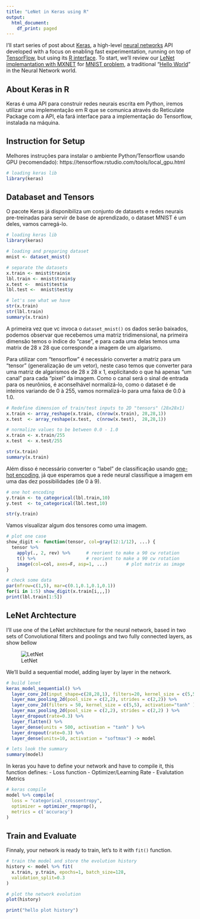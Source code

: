 ```yaml
---
title: "LeNet in Keras using R"
output:
  html_document:
    df_print: paged
---
```


I'll start series of post about [Keras](https://keras.io/), a high-level [neural networks](https://en.wikipedia.org/wiki/Artificial_neural_network) API developed with a focus on enabling fast experimentation, running on top of [TensorFlow](https://www.tensorflow.org), but using its [R interface](https://keras.rstudio.com/). To start, we'll review our [LeNet implemantation with MXNET](https://yetanotheriteration.netlify.com/2018/01/implementing-lenet-with-mxnet-in-r/) for [MNIST problem](http://yann.lecun.com/exdb/mnist/), a traditional "[Hello World](https://en.wikipedia.org/wiki/%22Hello,_World!%22_program)" in the Neural Network world.

<!--more-->

## About Keras in R

Keras é uma API para construir redes neurais escrita em Python, iremos utilizar uma implementação em R que se comunica através do Reticulate Package com a API, ela fará interface para a implementação do Tensorflow, instalada na máquina.

## Instruction for Setup

Melhores instruções para instalar o ambiente Python/Tensorflow usando GPU (recomendado): https://tensorflow.rstudio.com/tools/local_gpu.html

```r
# loading keras lib
library(keras)
```


## Databaset and Tensors

O pacote Keras já disponibiliza um conjunto de datasets e redes neurais pre-treinadas para servir de base de aprendizado, o dataset MNIST é um deles, vamos carregá-lo.

```r

# loading keras lib
library(keras)

# loading and preparing dataset
mnist <- dataset_mnist() 

# separate the datasets
x.train <- mnist$train$x
lbl.train <- mnist$train$y
x.test <-  mnist$test$x
lbl.test <-  mnist$test$y

# let's see what we have
str(x.train)
str(lbl.train)
summary(x.train)

```


A primeira vez que vc invoca o `dataset_mnist()` os dados serão baixados, podemos observar que recebemos uma matriz tridimensional, na primeira dimensão temos o índice do "case", e para cada uma delas temos uma matrix de 28 x 28 que corresponde a imagem de um algarismo.

Para utilizar com "tensorflow" é necessário converter a matriz para um "tensor" (generalização de um vetor), neste caso temos que converter para uma matriz de algarismos de 28 x 28 x 1, explicitando o que há apenas "um canal" para cada "pixel" da imagem. Como o canal será o sinal de entrada para os neurônios, é aconselhável normalizá-lo, como o dataset é de inteiros variando de 0 à 255, vamos normalizá-lo para uma faixa de 0.0 à 1.0.

```r

# Redefine dimension of train/test inputs to 2D "tensors" (28x28x1)
x.train <- array_reshape(x.train, c(nrow(x.train), 28,28,1))
x.test  <- array_reshape(x.test,  c(nrow(x.test),  28,28,1))

# normalize values to be between 0.0 - 1.0
x.train <- x.train/255
x.test  <- x.test/255

str(x.train)
summary(x.train)

```


Além disso é necessário converter o "label" de classificação usando [one-hot encoding](https://machinelearningmastery.com/why-one-hot-encode-data-in-machine-learning/), já que esperamos que a rede neural classifique a imagem em uma das dez possibilidades (de 0 à 9).

```r

# one hot encoding
y.train <- to_categorical(lbl.train,10)
y.test  <- to_categorical(lbl.test,10)

str(y.train)

```


Vamos visualizar algum dos tensores como uma imagem.

```r

# plot one case
show_digit <- function(tensor, col=gray(12:1/12), ...) {
  tensor %>% 
    apply(., 2, rev) %>%      # reorient to make a 90 cw rotation
    t() %>%                   # reorient to make a 90 cw rotation
    image(col=col, axes=F, asp=1, ...)       # plot matrix as image
}

# check some data
par(mfrow=c(1,5), mar=c(0.1,0.1,0.1,0.1))
for(i in 1:5) show_digit(x.train[i,,,])
print(lbl.train[1:5])

```


## LeNet Archtecture

I’ll use one of the LeNet architecture for the neural network, based in two sets of Convolutional filters and poolings and two fully connected layers, as show bellow

![LetNet](https://www.pyimagesearch.com/wp-content/uploads/2016/06/lenet_architecture.png)

We'll build a sequential model, adding layer by layer in the network.

```r
# build lenet
keras_model_sequential() %>% 
  layer_conv_2d(input_shape=c(28,28,1), filters=20, kernel_size = c(5,5), activation = "tanh") %>% 
  layer_max_pooling_2d(pool_size = c(2,2), strides = c(2,2)) %>% 
  layer_conv_2d(filters = 50, kernel_size = c(5,5), activation="tanh" ) %>% 
  layer_max_pooling_2d(pool_size = c(2,2), strides = c(2,2) ) %>% 
  layer_dropout(rate=0.3) %>% 
  layer_flatten() %>% 
  layer_dense(units = 500, activation = "tanh" ) %>% 
  layer_dropout(rate=0.3) %>% 
  layer_dense(units=10, activation = "softmax") -> model

# lets look the summary
summary(model)
```

In keras you have to define your network and have to compile it, this function defines:
- Loss function
- Optimizer/Learning Rate
- Evalutation Metrics

```r
# keras compile
model %>% compile(
  loss = "categorical_crossentropy",
  optimizer = optimizer_rmsprop(),
  metrics = c('accuracy')
)

```

## Train and Evaluate

Finnaly, your network is ready to train, let's to it with `fit()` function.

```r

# train the model and store the evolution history
history <- model %>% fit(
  x.train, y.train, epochs=1, batch_size=128,
  validation_split=0.3
)

# plot the network evolution
plot(history)
```

```r
print("hello plot history")
```

